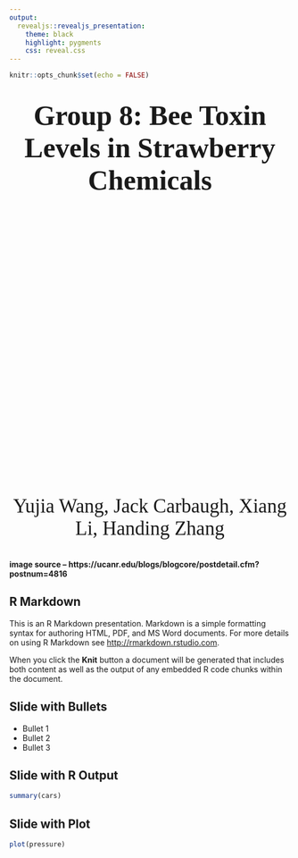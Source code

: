 ```yaml
---
output: 
  revealjs::revealjs_presentation:
    theme: black
    highlight: pygments 
    css: reveal.css
---
```


```r
knitr::opts_chunk$set(echo = FALSE)
```

<section data-background-opacity=0.2
         data-background-image="Strawberry-Bee.jpg">
   <h1 style="margin-top:35px;text-align:center;color=black;font-family:verdana;font-size:50px;">
Group 8: Bee Toxin Levels in Strawberry Chemicals</h1>

<p style="margin-top:535px;text-align:center;font-family:verdana;font-size:35px;color=black">Yujia Wang, Jack Carbaugh, Xiang Li, Handing Zhang</p>

#### image source --  https://ucanr.edu/blogs/blogcore/postdetail.cfm?postnum=4816

</section>

## R Markdown

This is an R Markdown presentation. Markdown is a simple formatting syntax for authoring HTML, PDF, and MS Word documents. For more details on using R Markdown see <http://rmarkdown.rstudio.com>.

When you click the **Knit** button a document will be generated that includes both content as well as the output of any embedded R code chunks within the document.

## Slide with Bullets

- Bullet 1
- Bullet 2
- Bullet 3

## Slide with R Output

```r
summary(cars)
```

## Slide with Plot

```r
plot(pressure)
```

